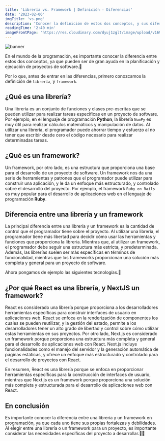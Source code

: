 ```yaml
---
title: 'Librería vs. Framework | Definición - Diferencias'
date: '2023-02-06'
imgTitle: 'vs.png'
description: 'Conocer la definición de estos dos conceptos, y sus diferencias es sumamente importante para tomar la mejor decisión sobre qué tecnología usar en un proyecto de Software.🔨'
readingTime: '2:40 min'
imageFrontPage: 'https://res.cloudinary.com/dyuj1zglt/image/upload/v1699770042/publicaciones%20del%20blog/fvtopbpdiks9ppthvvja.png'
---
```


![banner](https://res.cloudinary.com/dyuj1zglt/image/upload/v1699770042/publicaciones%20del%20blog/fvtopbpdiks9ppthvvja.png)

En el mundo de la programación, es importante conocer la diferencia entre estos dos conceptos, ya que pueden ser de gran ayuda en la planificación y 
ejecución de proyectos de software.🔨

Por lo que, antes de entrar en las diferencias, primero conozcamos la definición de `librería`, y `framework`.

## ¿Qué es una librería?

Una librería es un conjunto de funciones y clases pre-escritas que se pueden utilizar para realizar tareas específicas en un proyecto de software. 
Por ejemplo, en el lenguaje de programación **Python**, la librería `NumPy` es muy útil para realizar cálculos matemáticos y manipulación de datos. 
Al utilizar una librería, el programador puede ahorrar tiempo y esfuerzo al no tener que escribir desde cero el código necesario para realizar determinadas tareas.

## ¿Qué es un framework?

Un framework, por otro lado, es una estructura que proporciona una base para el desarrollo de un proyecto de software. 
Un framework nos da una serie de herramientas y patrones que el programador puede utilizar para construir una aplicación, y le da un enfoque más estructurado, 
y controlado sobre el desarrollo del proyecto. Por ejemplo, el framework `Ruby on Rails` es muy popular para el desarrollo de aplicaciones web en el lenguaje de programación **Ruby**.

## Diferencia entre una librería y un framework

La principal diferencia entre una librería y un framework es la cantidad de control que el programador tiene sobre el proyecto. 
Al utilizar una librería, el programador tiene más libertad para decidir cómo usar las herramientas y funciones que proporciona la librería. 
Mientras que, al utilizar un framework, el programador debe seguir una estructura más estricta, y predeterminada. Además, las librerías suelen ser 
más específicas en términos de funcionalidad, mientras que los frameworks proporcionan una solución más completa y general para un proyecto de software.

Ahora pongamos de ejemplo las siguientes tecnologías.👀

## ¿Por qué React es una librería, y NextJS un framework?

React es considerado una librería porque proporciona a los desarrolladores herramientas específicas para construir interfaces de usuario en aplicaciones web. 
React se enfoca en la renderización de componentes los cuales se pueden reutilizar, y la gestión del estado, permite a los desarrolladores tener un alto grado de libertad 
y control sobre cómo utilizar estas herramientas en sus proyectos.
Por otro lado, Next.js es considerado un framework porque proporciona una estructura más completa y general para el desarrollo de aplicaciones web con React. 
Next.js incluye funcionalidades como el manejo del servidor y la generación automática de páginas estáticas, y ofrece un enfoque más estructurado y controlado 
para el desarrollo de proyectos con React.

En resumen, React es una librería porque se enfoca en proporcionar herramientas específicas para la construcción de interfaces de usuario, mientras que Next.js 
es un framework porque proporciona una solución más completa y estructurada para el desarrollo de aplicaciones web con React.

## En conclusión

Es importante conocer la diferencia entre una librería y un framework en programación, ya que cada uno tiene sus propias fortalezas y debilidades.
Al elegir entre una librería o un framework para un proyecto, es importante considerar las necesidades específicas del proyecto a desarrollar.👨‍💻